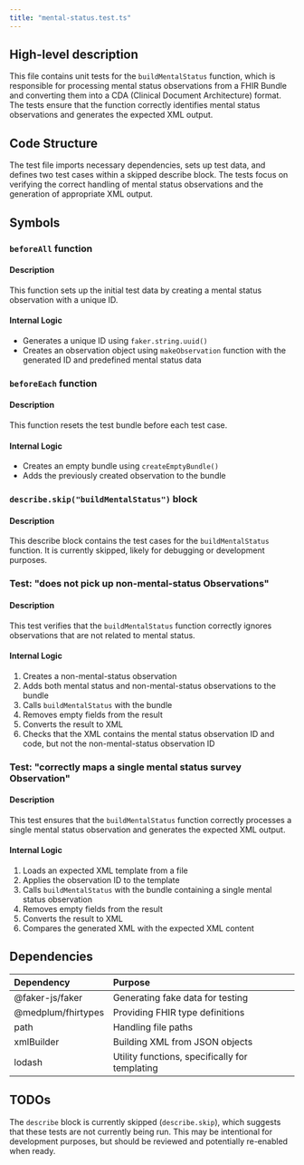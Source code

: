 ```yaml
---
title: "mental-status.test.ts"
---
```


## High-level description
This file contains unit tests for the `buildMentalStatus` function, which is responsible for processing mental status observations from a FHIR Bundle and converting them into a CDA (Clinical Document Architecture) format. The tests ensure that the function correctly identifies mental status observations and generates the expected XML output.

## Code Structure
The test file imports necessary dependencies, sets up test data, and defines two test cases within a skipped describe block. The tests focus on verifying the correct handling of mental status observations and the generation of appropriate XML output.

## Symbols

### `beforeAll` function
#### Description
This function sets up the initial test data by creating a mental status observation with a unique ID.

#### Internal Logic
- Generates a unique ID using `faker.string.uuid()`
- Creates an observation object using `makeObservation` function with the generated ID and predefined mental status data

### `beforeEach` function
#### Description
This function resets the test bundle before each test case.

#### Internal Logic
- Creates an empty bundle using `createEmptyBundle()`
- Adds the previously created observation to the bundle

### `describe.skip("buildMentalStatus")` block
#### Description
This describe block contains the test cases for the `buildMentalStatus` function. It is currently skipped, likely for debugging or development purposes.

### Test: "does not pick up non-mental-status Observations"
#### Description
This test verifies that the `buildMentalStatus` function correctly ignores observations that are not related to mental status.

#### Internal Logic
1. Creates a non-mental-status observation
2. Adds both mental status and non-mental-status observations to the bundle
3. Calls `buildMentalStatus` with the bundle
4. Removes empty fields from the result
5. Converts the result to XML
6. Checks that the XML contains the mental status observation ID and code, but not the non-mental-status observation ID

### Test: "correctly maps a single mental status survey Observation"
#### Description
This test ensures that the `buildMentalStatus` function correctly processes a single mental status observation and generates the expected XML output.

#### Internal Logic
1. Loads an expected XML template from a file
2. Applies the observation ID to the template
3. Calls `buildMentalStatus` with the bundle containing a single mental status observation
4. Removes empty fields from the result
5. Converts the result to XML
6. Compares the generated XML with the expected XML content

## Dependencies
| Dependency | Purpose |
|:-----------|:--------|
| @faker-js/faker | Generating fake data for testing |
| @medplum/fhirtypes | Providing FHIR type definitions |
| path | Handling file paths |
| xmlBuilder | Building XML from JSON objects |
| lodash | Utility functions, specifically for templating |

## TODOs
The `describe` block is currently skipped (`describe.skip`), which suggests that these tests are not currently being run. This may be intentional for development purposes, but should be reviewed and potentially re-enabled when ready.